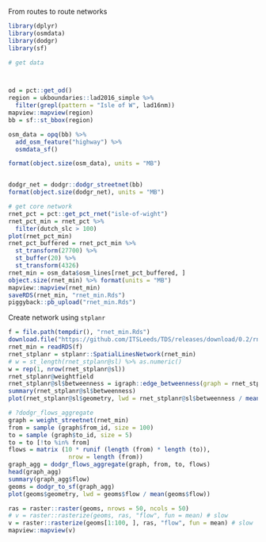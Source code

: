 

From routes to route networks

```r
library(dplyr)
library(osmdata)
library(dodgr)
library(sf)
```


```r
# get data



od = pct::get_od()
region = ukboundaries::lad2016_simple %>% 
  filter(grepl(pattern = "Isle of W", lad16nm))
mapview::mapview(region)
bb = sf::st_bbox(region)

osm_data = opq(bb) %>% 
  add_osm_feature("highway") %>% 
  osmdata_sf()

format(object.size(osm_data), units = "MB")


dodgr_net = dodgr::dodgr_streetnet(bb)
format(object.size(dodgr_net), units = "MB")

# get core network
rnet_pct = pct::get_pct_rnet("isle-of-wight")
rnet_pct_min = rnet_pct %>% 
  filter(dutch_slc > 100)
plot(rnet_pct_min)
rnet_pct_buffered = rnet_pct_min %>% 
  st_transform(27700) %>% 
  st_buffer(20) %>% 
  st_transform(4326)
rnet_min = osm_data$osm_lines[rnet_pct_buffered, ]
object.size(rnet_min) %>% format(units = "MB")
mapview::mapview(rnet_min)
saveRDS(rnet_min, "rnet_min.Rds")
piggyback::pb_upload("rnet_min.Rds")
```

Create network using `stplanr`

```r
f = file.path(tempdir(), "rnet_min.Rds")
download.file("https://github.com/ITSLeeds/TDS/releases/download/0.2/rnet_min.Rds", f)
rnet_min = readRDS(f)
rnet_stplanr = stplanr::SpatialLinesNetwork(rnet_min)
# w = st_length(rnet_stplanr@sl) %>% as.numeric() 
w = rep(1, nrow(rnet_stplanr@sl))
rnet_stplanr@weightfield
rnet_stplanr@sl$betweenness = igraph::edge_betweenness(graph = rnet_stplanr@g, weights = w)
summary(rnet_stplanr@sl$betweenness)
plot(rnet_stplanr@sl$geometry, lwd = rnet_stplanr@sl$betweenness / mean(rnet_stplanr@sl$betweenness))
```

```r
# ?dodgr_flows_aggregate
graph = weight_streetnet(rnet_min)
from = sample (graph$from_id, size = 100)
to = sample (graph$to_id, size = 5)
to = to [!to %in% from]
flows = matrix (10 * runif (length (from) * length (to)),
                 nrow = length (from))
graph_agg = dodgr_flows_aggregate(graph, from, to, flows)
head(graph_agg)
summary(graph_agg$flow)
geoms = dodgr_to_sf(graph_agg)
plot(geoms$geometry, lwd = geoms$flow / mean(geoms$flow))
```

```r
ras = raster::raster(geoms, nrows = 50, ncols = 50)
# v = raster::rasterize(geoms, ras, "flow", fun = mean) # slow
v = raster::rasterize(geoms[1:100, ], ras, "flow", fun = mean) # slow
mapview::mapview(v)
```

